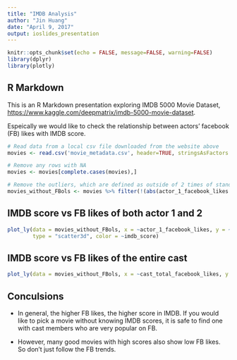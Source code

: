 ```yaml
---
title: "IMDB Analysis"
author: "Jin Huang"
date: "April 9, 2017"
output: ioslides_presentation
---
```


```r
knitr::opts_chunk$set(echo = FALSE, message=FALSE, warning=FALSE)
library(dplyr)
library(plotly)
```

## R Markdown
This is an R Markdown presentation exploring IMDB 5000 Movie Dataset,  <https://www.kaggle.com/deepmatrix/imdb-5000-movie-dataset>.

Espeically we would like to check the relationship between actors' facebook (FB) likes with IMDB score.  

```r
# Read data from a local csv file downloaded from the website above
movies <- read.csv('movie_metadata.csv', header=TRUE, stringsAsFactors = FALSE)

# Remove any rows with NA
movies <- movies[complete.cases(movies),]

# Remove the outliers, which are defined as outside of 2 times of standard deviation
movies_without_FBols <- movies %>% filter(!(abs(actor_1_facebook_likes - median(actor_1_facebook_likes)) >  2 * sd(actor_1_facebook_likes)))
```

## IMDB score vs FB likes of both actor 1 and 2
```r
plot_ly(data = movies_without_FBols, x = ~actor_1_facebook_likes, y = ~actor_2_facebook_likes, z = ~imdb_score,
        type = "scatter3d", color = ~imdb_score)
```

## IMDB score vs FB likes of the entire cast
```r
plot_ly(data = movies_without_FBols, x = ~cast_total_facebook_likes, y = ~imdb_score, type = "scatter", color = ~imdb_score)
```

## Conculsions
- In general, the higher FB likes, the higher score in IMDB.  If you would like to pick a movie without knowing IMDB scores, it is safe to find one with cast members who are very popular on FB.  

- However, many good movies with high scores also show low FB likes.  So don't just follow the FB trends.